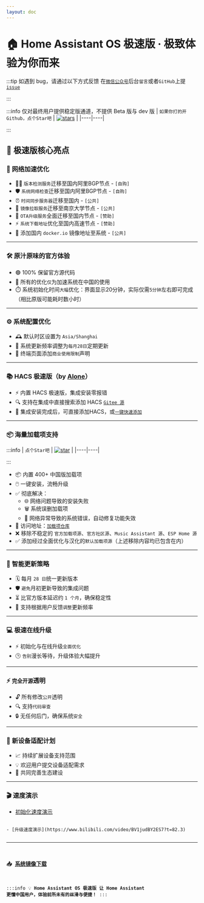 ```yaml
---
layout: doc
---
```


# 🏠 Home Assistant OS 极速版 · 极致体验为你而来



:::tip 如遇到 bug，请通过以下方式反馈 
在[`微信公众号`](about.html#微信公众号)后台`留言`或者`GitHub`上提 [`issue`](https://github.com/ha-china/HAOS-CN/issues)

:::

:::info 
仅对最终用户提供稳定版通道，不提供 Beta 版与 dev 版
| `如果你打的开Github，点个Star吧` | [![stars](https://img.shields.io/github/stars/ha-china/HAOS-CN)](https://github.com/ha-china/HAOS-CN/) |
|----|----|

:::


## 🌟 极速版核心亮点

### 🚀 网络加速优化
- 🕵️‍♂️ `版本检测服务`迁移至国内阿里BGP节点 - `[自购]`
- 🛡️ `系统网络检查`迁移至国内阿里BGP节点 - `[自购]`
- ⏰ `时间同步服务器`迁移至国内 - `[公共]`
- 🏫 `镜像拉取服务`迁移至南京大学节点 - `[公共]`
- 🔄 `OTA升级服务`全面迁移至国内节点 - `[赞助]`
- ⚡ `系统下载地址`优化至国内高速节点 - `[赞助]`
- 🐳 添加国内 `docker.io` 镜像地址至系统 - `[公共]`

---

### 🛠️ 原汁原味的官方体验
- 🟢 100% 保留官方源代码
- 🚀 所有的优化`仅`为加速系统在中国的使用
- ⏱️ 系统初始化时间`大幅`优化：界面显示20分钟，实际仅需`5分钟`左右即可完成（相比原版可能耗时数小时）

---

### ⚙️ 系统配置优化
- 🕰️ 默认时区设置为 `Asia/Shanghai`
- 📅 系统更新频率调整为`每月28日`定期更新
- 📢 终端页面添加`商业使用限制`声明

---

### 📚 HACS 极速版（by [Alone](https://anlo.ng/)）
- ⚡ 内置 HACS 极速版，集成安装零报错
- 🔍 支持在集成中直接搜索添加 HACS [`Gitee 源`](https://gitee.com/hacs-china/)
- 🚀 集成安装完成后，可直接添加HACS，或[`一键快速添加`](https://my.home-assistant.io/redirect/config_flow_start/?domain=hacs)


---

### 📦 海量加载项支持
:::info
| `点个Star吧` | [![star](https://gitee.com/desmond_GT/hassio-addons/badge/star.svg?theme=dark)](https://gitee.com/desmond_GT/hassio-addons/blob/main/README.md) |
|----|----|

:::

- 📦 内置 400+ 中国版加载项
- 🖱️ 一键安装，流畅升级
- ✅ 彻底解决：
  - 🌐 网络问题导致的安装失败
  - 🗑️ 系统误删加载项
  - 🔧 网络异常导致的系统错误，自动修复功能失效
- 🔗 访问地址：[`加载项仓库`](https://gitee.com/desmond_GT/hassio-addons)
- ❌ 移除不稳定的 `官方加载项源`、`官方社区源`、`Music Assistant 源`、`ESP Home 源`
- ✅ 添加经过全面优化与汉化的`默认加载项源`（上述移除内容均已包含在内）

---

### 📅 智能更新策略
- 🗓️ 每月 `28 日`统一更新版本
- 🛡️ `避免`月初更新导致的集成问题
- ⏳ 比官方版本延迟约 `1 个月`，确保稳定性
- 📝 支持根据用户反馈`调整`更新频率

---

### 💻 极速在线升级
- ⚡ 初始化与在线升级`全面优化`
- 🕒 `告别`漫长等待，升级体验大幅提升

---

### ⚡ `完全开源`透明
- 🔓 所有修改`公开`透明
- 🔍 支持`代码审查`
- 🔒 无任何后门，确保系统`安全`

---

### 🔧 新设备适配计划
- 📈 持续扩展设备支持范围
- 💡 欢迎用户提交设备适配需求
- 🤝 共同完善生态建设

---

### 🎬 速度演示
- [初始化速度演示](https://www.bilibili.com/video/BV1tr7VzCE35/?share_source=copy_web&vd_source=9b5dc5e48277a13da484e0352d3707e9)
<code src="https://www.bilibili.com/video/BV1tr7VzCE35/?share_source=copy_web&vd_source=9b5dc5e48277a13da484e0352d3707e9" previewMode="iframe"/>
- [升级速度演示](https://www.bilibili.com/video/BV1judBY2ES7?t=82.3)

---

### 📥 [系统镜像下载](download#中国优化版系统镜像下载)

:::info
💡 **Home Assistant OS 极速版 让 Home Assistant 更懂中国用户，体验前所未有的丝滑与便捷！**
:::

